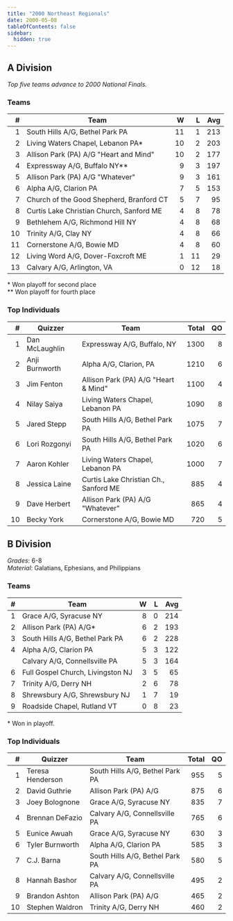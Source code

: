 ```yaml
---
title: "2000 Northeast Regionals"
date: 2000-05-08
tableOfContents: false
sidebar:
  hidden: true
---
```


## A Division

*Top five teams advance to 2000 National Finals.*

### Teams

|    # | Team                                     |    W |    L |  Avg |
| ---: | ---------------------------------------- | ---: | ---: | ---: |
|    1 | South Hills A/G, Bethel Park PA          |   11 |    1 |  213 |
|    2 | Living Waters Chapel, Lebanon PA*        |   10 |    2 |  203 |
|    3 | Allison Park (PA) A/G "Heart and Mind"   |   10 |    2 |  177 |
|    4 | Expressway A/G, Buffalo NY**             |    9 |    3 |  197 |
|    5 | Allison Park (PA) A/G "Whatever"         |    9 |    3 |  161 |
|    6 | Alpha A/G, Clarion PA                    |    7 |    5 |  153 |
|    7 | Church of the Good Shepherd, Branford CT |    5 |    7 |   95 |
|    8 | Curtis Lake Christian Church, Sanford ME |    4 |    8 |   78 |
|    9 | Bethlehem A/G, Richmond Hill NY          |    4 |    8 |   68 |
|   10 | Trinity A/G, Clay NY                     |    4 |    8 |   66 |
|   11 | Cornerstone A/G, Bowie MD                |    4 |    8 |   60 |
|   12 | Living Word A/G, Dover-Foxcroft ME       |    1 |   11 |   29 |
|   13 | Calvary A/G, Arlington, VA               |    0 |   12 |   18 |

\* Won playoff for second place\
\*\* Won playoff for fourth place

### Top Individuals

|    # | Quizzer        | Team                                  | Total |   QO |
| ---: | -------------- | ------------------------------------- | ----: | ---: |
|    1 | Dan McLaughlin | Expressway A/G, Buffalo, NY           |  1300 |    8 |
|    2 | Anji Burnworth | Alpha A/G, Clarion, PA                |  1210 |    6 |
|    3 | Jim Fenton     | Allison Park (PA) A/G "Heart & Mind"  |  1100 |    4 |
|    4 | Nilay Saiya    | Living Waters Chapel, Lebanon PA      |  1090 |    8 |
|    5 | Jared Stepp    | South Hills A/G, Bethel Park PA       |  1075 |    7 |
|    6 | Lori Rozgonyi  | South Hills A/G, Bethel Park PA       |  1020 |    6 |
|    7 | Aaron Kohler   | Living Waters Chapel, Lebanon PA      |  1000 |    7 |
|    8 | Jessica Laine  | Curtis Lake Christian Ch., Sanford ME |   885 |    4 |
|    9 | Dave Herbert   | Allison Park (PA) A/G "Whatever"      |   865 |    4 |
|   10 | Becky York     | Cornerstone A/G, Bowie MD             |   720 |    5 |

## B Division

*Grades*: 6-8\
*Material*: Galatians, Ephesians, and Philippians

### Teams

|    # | Team                              |    W |    L |  Avg |
| ---: | --------------------------------- | ---: | ---: | ---: |
|    1 | Grace A/G, Syracuse NY            |    8 |    0 |  214 |
|    2 | Allison Park (PA) A/G*            |    6 |    2 |  193 |
|    3 | South Hills A/G, Bethel Park PA   |    6 |    2 |  228 |
|    4 | Alpha A/G, Clarion PA             |    5 |    3 |  122 |
|      | Calvary A/G, Connellsville PA     |    5 |    3 |  164 |
|    6 | Full Gospel Church, Livingston NJ |    3 |    5 |   65 |
|    7 | Trinity A/G, Derry NH             |    2 |    6 |   78 |
|    8 | Shrewsbury A/G, Shrewsbury NJ     |    1 |    7 |   19 |
|    9 | Roadside Chapel, Rutland VT       |    0 |    8 |   23 |

\* Won in playoff.

### Top Individuals

|    # | Quizzer          | Team                            | Total |   QO |
| ---: | ---------------- | ------------------------------- | ----: | ---: |
|    1 | Teresa Henderson | South Hills A/G, Bethel Park PA |   955 |    5 |
|    2 | David Guthrie    | Allison Park (PA) A/G           |   875 |    6 |
|    3 | Joey Bolognone   | Grace A/G, Syracuse NY          |   835 |    7 |
|    4 | Brennan DeFazio  | Calvary A/G, Connellsville PA   |   765 |    6 |
|    5 | Eunice Awuah     | Grace A/G, Syracuse NY          |   630 |    3 |
|    6 | Tyler Burnworth  | Alpha A/G, Clarion PA           |   585 |    3 |
|    7 | C.J. Barna       | South Hills A/G, Bethel Park PA |   580 |    5 |
|    8 | Hannah Bashor    | Calvary A/G, Connellsville PA   |   495 |    2 |
|    9 | Brandon Ashton   | Allison Park (PA) A/G           |   465 |    2 |
|   10 | Stephen Waldron  | Trinity A/G, Derry NH           |   460 |    2 |


